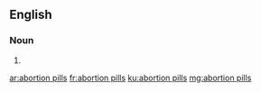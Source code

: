 ==English==

===Noun===
{{head|en|plural}}

# {{plural of|abortion pill|lang=en|nocat=1}}

[[ar:abortion pills]]
[[fr:abortion pills]]
[[ku:abortion pills]]
[[mg:abortion pills]]